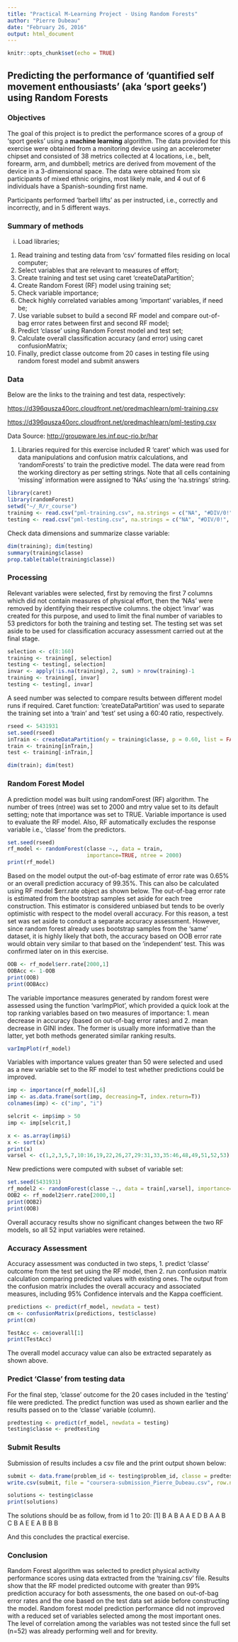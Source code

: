---
title: "Practical M-Learning Project - Using Random Forests"
author: "Pierre Dubeau"
date: "February 26, 2016"
output: html_document
---

```{r setup, include=FALSE}
knitr::opts_chunk$set(echo = TRUE)
```

## Predicting the performance of 'quantified self movement enthousiasts' (aka 'sport geeks') using Random Forests

### Objectives

The goal of this project is to predict the performance scores of a group of 'sport geeks' using a **machine learning** algorithm. The data provided for this exercise were obtained from a monitoring device using an accelerometer chipset and consisted of 38 metrics collected at 4 locations, i.e., belt, forearm, arm, and dumbbell; metrics are derived from movement of the device in a 3-dimensional space. The data were obtained from six participants of mixed ethnic origins, most likely male, and 4 out of 6 individuals have a Spanish-sounding first name. 

Participants performed 'barbell lifts' as per instructed, i.e., correctly and incorrectly, and in 5 different ways.

### Summary of methods
i. Load libraries;
1. Read training and testing data from 'csv' formatted files residing on local computer;
2. Select variables that are relevant to measures of effort;
3. Create training and test set using caret 'createDataPartition';
4. Create Random Forest (RF) model using training set;
5. Check variable importance;
6. Check highly correlated variables among 'important' variables, if need be;
7. Use variable subset to build a second RF model and compare out-of-bag error rates between first and second RF model;
8. Predict 'classe' using Random Forest model and test set;
9. Calculate overall classification accuracy (and error) using caret confusionMatrix;
10. Finally, predict classe outcome from 20 cases in testing file using random forest model and submit answers

### Data
Below are the links to the training and test data, respectively:

<https://d396qusza40orc.cloudfront.net/predmachlearn/pml-training.csv>

<https://d396qusza40orc.cloudfront.net/predmachlearn/pml-testing.csv>

Data Source: <http://groupware.les.inf.puc-rio.br/har>

1. Libraries required for this exercise included R 'caret' which was used for data manipulations and confusion matrix calculations, and 'randomForests' to train the predictive model. The data were read from the working directory as per setting strings. Note that all cells containing 'missing' information were assigned to 'NAs' using the 'na.strings' string.

```{r preliminaries}
library(caret)
library(randomForest)
setwd("~/_R/r_course")
training <- read.csv("pml-training.csv", na.strings = c("NA", "#DIV/0!", ""))
testing <- read.csv("pml-testing.csv", na.strings = c("NA", "#DIV/0!", ""))
```

Check data dimensions and summarize classe variable:
```{r quick check}
dim(training); dim(testing)
summary(training$classe)
prop.table(table(training$classe))
```

### Processing
Relevant variables were selected, first by removing the first 7 columns which did not contain measures of physical effort, then the 'NAs' were removed by identifying their respective columns. the object 'invar' was created for this purpose, and used to limit the final number of variables to 53 predictors for both the training and testing set. The testing set was set aside to be used for classification accuracy assessment carried out at the final stage.

```{r select relevant variables}
selection <- c(8:160)
training <- training[, selection]
testing <- testing[, selection]
invar <- apply(!is.na(training), 2, sum) > nrow(training)-1
training <- training[, invar]
testing <- testing[, invar]
```

A seed number was selected to compare results between different model runs if required. Caret function: 'createDataPartition' was used to separate the training set into a 'train' and 'test' set using a 60:40 ratio, respectively.

```{r data partition}
rseed <- 5431931
set.seed(rseed)
inTrain <- createDataPartition(y = training$classe, p = 0.60, list = FALSE)
train <- training[inTrain,]
test <- training[-inTrain,]

dim(train); dim(test)
```
### Random Forest Model

A prediction model was built using randomForest (RF) algorithm. The number of trees (ntree) was set to 2000 and mtry value set to its default setting; note that importance was set to TRUE. Variable importance is used to evaluate the RF model. Also, RF automatically excludes the response variable i.e., 'classe' from the predictors.   

```{r random forest}
set.seed(rseed)
rf_model <- randomForest(classe ~., data = train, 
                         importance=TRUE, ntree = 2000)
print(rf_model)

```
Based on the model output the out-of-bag estimate of error rate was 0.65% or an overall prediction accuracy of 99.35%. This can also be calculated using RF model $err.rate object as shown below. The out-of-bag error rate is estimated from the bootstrap samples set aside for each tree construction. This estimator is considered unbiased but tends to be overly optimistic with respect to the model overall accuracy. For this reason, a test set was set aside to conduct a separate accuracy assessment. However, since random forest already uses bootstrap samples from the 'same' dataset, it is highly likely that both, the accuracy based on OOB error rate would obtain very similar to that based on the 'independent' test. This was confirmed later on in this exercise.

```{r OOB}
OOB <- rf_model$err.rate[2000,1]
OOBAcc <- 1-OOB
print(OOB) 
print(OOBAcc)
```

The variable importance measures generated by random forest were assessed using the function 'varImpPlot', which provided a quick look at the top ranking variables based on two measures of importance: 1. mean decrease in accuracy (based on out-of-bag error rates) and 2. mean decrease in GINI index. The former is usually more informative than the latter, yet both methods generated similar ranking results. 

```{r variable importance}
varImpPlot(rf_model)
```

Variables with importance values greater than 50 were selected and used as a new variable set to the RF model to test whether predictions could be improved.

```{r select variables}
imp <- importance(rf_model)[,6]
imp <- as.data.frame(sort(imp, decreasing=T, index.return=T))
colnames(imp) <- c("imp", "i")

selcrit <- imp$imp > 50
imp <- imp[selcrit,]

x <- as.array(imp$i)
x <- sort(x)
print(x)
varsel <- c(1,2,3,5,7,10:16,19,22,26,27,29:31,33,35:46,48,49,51,52,53)
```
New predictions were computed with subset of variable set:

```{r New predictions}
set.seed(5431931)
rf_model2 <- randomForest(classe ~., data = train[,varsel], importance=TRUE, ntree = 2000)
OOB2 <- rf_model2$err.rate[2000,1]
print(OOB2)
print(OOB)
```
Overall accuracy results show no significant changes between the two RF models, so all 52 input variables were retained.


### Accuracy Assessment
Accuracy assessment was conducted in two steps, 1. predict 'classe' outcome from the test set using the RF model, then 2. run confusion matrix calculation comparing predicted values with existing ones. The output from the confusion matrix includes the overall accuracy and associated measures, including 95% Confidence intervals and the Kappa coefficient.
```{r accuracy}
predictions <- predict(rf_model, newdata = test)
cm <- confusionMatrix(predictions, test$classe)
print(cm)

TestAcc <- cm$overall[1]
print(TestAcc)
```
The overall model accuracy value can also be extracted separately as shown above.

### Predict 'Classe' from testing data
For the final step, 'classe' outcome for the 20 cases included in the 'testing' file were predicted. The predict function was used as shown earlier and the results passed on to the 'classe' variable (column).

```{r predict}
predtesting <- predict(rf_model, newdata = testing)
testing$classe <- predtesting
```

### Submit Results

Submission of results includes a csv file and the print output shown below:
```{r submit}
submit <- data.frame(problem_id <- testing$problem_id, classe = predtesting)
write.csv(submit, file = "coursera-submission_Pierre_Dubeau.csv", row.names = FALSE)

solutions <- testing$classe
print(solutions)
```

The solutions should be as follow, from id 1 to 20:
[1] B A B A A E D B A A B C B A E E A B B B

And this concludes the practical exercise.

### Conclusion
Random Forest algorithm was selected to predict physical activity performance scores using data extracted from the 'training.csv' file. Results show that the RF model predicted outcome with greater than 99% prediction accuracy for both assessments, the one based on out-of-bag error rates and the one based on the test data set aside before constructing the model. Random forest model prediction performance did not improved with a reduced set of variables selected among the most important ones. The level of correlation among the variables was not tested since the full set (n=52) was already performing well and for brevity.
